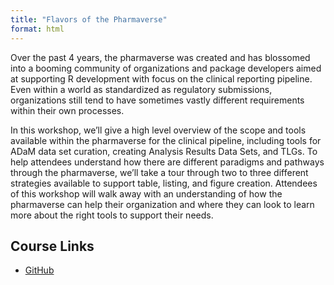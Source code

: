 ```yaml
---
title: "Flavors of the Pharmaverse"
format: html
---
```


Over the past 4 years, the pharmaverse was created and has blossomed into a booming community of organizations and package developers aimed at supporting R development with focus on the clinical reporting pipeline. Even within a world as standardized as regulatory submissions, organizations still tend to have sometimes vastly different requirements within their own processes.

In this workshop, we’ll give a high level overview of the scope and tools available within the pharmaverse for the clinical pipeline, including tools for ADaM data set curation, creating Analysis Results Data Sets, and TLGs. To help attendees understand how there are different paradigms and pathways through the pharmaverse, we’ll take a tour through two to three different strategies available to support table, listing, and figure creation. Attendees of this workshop will walk away with an understanding of how the pharmaverse can help their organization and where they can look to learn more about the right tools to support their needs.

## Course Links
* [GitHub](https://github.com/posit-conf-2024/pharmaverse)